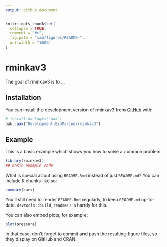```yaml
---
output: github_document
---
```


<!-- README.md is generated from README.Rmd. Please edit that file -->

```r
knitr::opts_chunk$set(
  collapse = TRUE,
  comment = "#>",
  fig.path = "man/figures/README-",
  out.width = "100%"
)
```

# rminkav3

<!-- badges: start -->
<!-- badges: end -->

The goal of rminkav3 is to ...

## Installation

You can install the development version of rminkav3 from [GitHub](https://github.com/) with:

``` r
# install.packages("pak")
pak::pak("Development-BioMarine/rminkav3")
```

## Example

This is a basic example which shows you how to solve a common problem:

```r
library(rminkav3)
## basic example code
```

What is special about using `README.Rmd` instead of just `README.md`? You can include R chunks like so:

```r
summary(cars)
```

You'll still need to render `README.Rmd` regularly, to keep `README.md` up-to-date. `devtools::build_readme()` is handy for this.

You can also embed plots, for example:

```r
plot(pressure)
```

In that case, don't forget to commit and push the resulting figure files, so they display on GitHub and CRAN.
